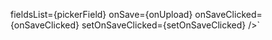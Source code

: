 

fieldsList={pickerField} 
onSave={onUpload} 
onSaveClicked={onSaveClicked} 
setOnSaveClicked={setOnSaveClicked} />`


<ComponentTopInfo componentName="FormWrapper" example={exampleString} codeString={FormWrapperString} />
